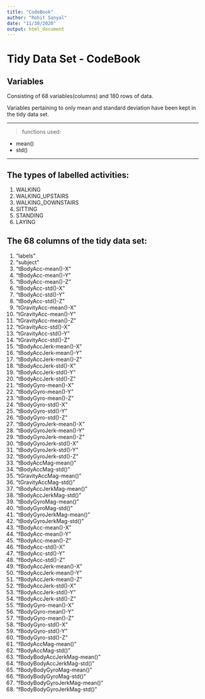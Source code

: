 ```yaml
---
title: "CodeBook"
author: "Rohit Sanyal"
date: "11/30/2020"
output: html_document
---
```


# Tidy Data Set - CodeBook

## Variables
Consisting of 68 variables(columns) and 180 rows of data.

Variables pertaining to only mean and standard deviation have been kept in the tidy data set.

***

> functions used:

* mean()
* std()

***

## The types of labelled activities:

1. WALKING
2. WALKING_UPSTAIRS
3. WALKING_DOWNSTAIRS
4. SITTING
5. STANDING
6. LAYING

## The 68 columns of the tidy data set:

1. "labels"
2. "subject"
3. "tBodyAcc-mean()-X"
4. "tBodyAcc-mean()-Y"
5. "tBodyAcc-mean()-Z"
6. "tBodyAcc-std()-X"
7. "tBodyAcc-std()-Y"
8. "tBodyAcc-std()-Z"
9. "tGravityAcc-mean()-X"
10. "tGravityAcc-mean()-Y"
11. "tGravityAcc-mean()-Z"
12. "tGravityAcc-std()-X"
13. "tGravityAcc-std()-Y"
14. "tGravityAcc-std()-Z"
15. "tBodyAccJerk-mean()-X"
16. "tBodyAccJerk-mean()-Y"
17. "tBodyAccJerk-mean()-Z"
18. "tBodyAccJerk-std()-X"
19. "tBodyAccJerk-std()-Y"
20. "tBodyAccJerk-std()-Z"
21. "tBodyGyro-mean()-X"
22. "tBodyGyro-mean()-Y"
23. "tBodyGyro-mean()-Z"
24. "tBodyGyro-std()-X"
25. "tBodyGyro-std()-Y"
26. "tBodyGyro-std()-Z"
27. "tBodyGyroJerk-mean()-X"
28. "tBodyGyroJerk-mean()-Y"
29. "tBodyGyroJerk-mean()-Z"
30. "tBodyGyroJerk-std()-X"
31. "tBodyGyroJerk-std()-Y"
32. "tBodyGyroJerk-std()-Z"
33. "tBodyAccMag-mean()"
34. "tBodyAccMag-std()"
35. "tGravityAccMag-mean()"
36. "tGravityAccMag-std()"
37. "tBodyAccJerkMag-mean()"
38. "tBodyAccJerkMag-std()"
39. "tBodyGyroMag-mean()"
40. "tBodyGyroMag-std()"
41. "tBodyGyroJerkMag-mean()"
42. "tBodyGyroJerkMag-std()"
43. "fBodyAcc-mean()-X"
44. "fBodyAcc-mean()-Y"
45. "fBodyAcc-mean()-Z"
46. "fBodyAcc-std()-X"
47. "fBodyAcc-std()-Y"
48. "fBodyAcc-std()-Z"
49. "fBodyAccJerk-mean()-X"
50. "fBodyAccJerk-mean()-Y"
51. "fBodyAccJerk-mean()-Z"
52. "fBodyAccJerk-std()-X"
53. "fBodyAccJerk-std()-Y"
54. "fBodyAccJerk-std()-Z"
55. "fBodyGyro-mean()-X"
56. "fBodyGyro-mean()-Y"
57. "fBodyGyro-mean()-Z"
58. "fBodyGyro-std()-X"
59. "fBodyGyro-std()-Y"
60. "fBodyGyro-std()-Z"
61. "fBodyAccMag-mean()"
62. "fBodyAccMag-std()"
63. "fBodyBodyAccJerkMag-mean()"
64. "fBodyBodyAccJerkMag-std()"
65. "fBodyBodyGyroMag-mean()"
66. "fBodyBodyGyroMag-std()"
67. "fBodyBodyGyroJerkMag-mean()"
68. "fBodyBodyGyroJerkMag-std()"